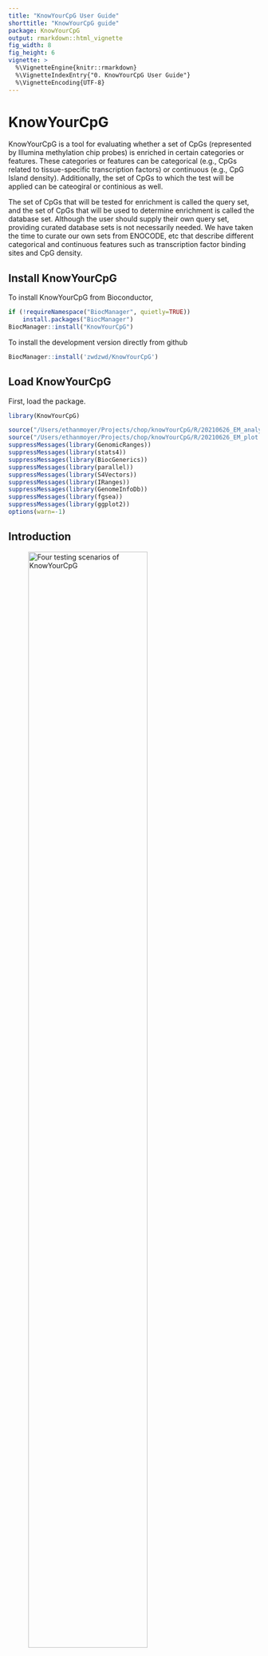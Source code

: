 ```yaml
---
title: "KnowYourCpG User Guide"
shorttitle: "KnowYourCpG guide"
package: KnowYourCpG
output: rmarkdown::html_vignette
fig_width: 8
fig_height: 6
vignette: >
  %\VignetteEngine{knitr::rmarkdown}
  %\VignetteIndexEntry{"0. KnowYourCpG User Guide"}
  %\VignetteEncoding{UTF-8}
---
```


# KnowYourCpG

KnowYourCpG is a tool for evaluating whether a set of CpGs (represented by Illumina methylation chip probes) is enriched in certain categories or features. These categories or features can be categorical (e.g., CpGs related to tissue-specific transcription factors) or continuous (e.g., CpG Island density). Additionally, the set of CpGs to which the test will be applied can be cateogiral or continious as well.

The set of CpGs that will be tested for enrichment is called the query set, and the set of CpGs that will be used to determine enrichment is called the database set. Although the user should supply their own query set, providing curated database sets is not necessarily needed. We have taken the time to curate our own sets from ENOCODE, etc that describe different categorical and continuous features such as transcription factor binding sites and CpG density. 

## Install KnowYourCpG

To install KnowYourCpG from Bioconductor,
```r
if (!requireNamespace("BiocManager", quietly=TRUE))
    install.packages("BiocManager")
BiocManager::install("KnowYourCpG")
```

To install the development version directly from github
```r
BiocManager::install('zwdzwd/KnowYourCpG')
```

## Load KnowYourCpG

First, load the package.

```r
library(KnowYourCpG)
```

``` r
source("/Users/ethanmoyer/Projects/chop/knowYourCpG/R/20210626_EM_analyze.R")
source("/Users/ethanmoyer/Projects/chop/knowYourCpG/R/20210626_EM_plot.R")
suppressMessages(library(GenomicRanges))
suppressMessages(library(stats4))
suppressMessages(library(BiocGenerics))
suppressMessages(library(parallel))
suppressMessages(library(S4Vectors))
suppressMessages(library(IRanges))
suppressMessages(library(GenomeInfoDb))
suppressMessages(library(fgsea))
suppressMessages(library(ggplot2))
options(warn=-1)
```

## Introduction 

![Four testing scenarios of KnowYourCpG](/Users/ethanmoyer/Projects/chop/knowYourCpG/images/20210627_kycpg_tests.png){width=75%}

KnowYourCpG has one main function: testEnrichmentAll. This function has one required argument: sigProbes, which is a vector containing the Illumina Probe IDs of interest. These probe IDs might, for example, be the results of an epigenome-wide association study.

KnowYourCpG includes several sets of test results in the object testResults. Each set contains Illumina Mouse Methylation probes from a tissue hypomethylation experiment. We choose one set:

```r
load(file="/Users/ethanmoyer/Projects/chop/knowYourCpG/data/testResults.rda")
```

```r
querySet = testResults[[1]]
print(head(querySet))
print(length(querySet))

# This end point is currently timing out. Too big of a file?
# options(timeout=1000)
databaseSets = readRDS(url("http://zhouserver.research.chop.edu/kyCG/20210601_MM285_TFBS_ENCODE.rds"))
print(length(databaseSets))

databaseSet = databaseSets["GSM915161"]
print(head(databaseSet[[1]]))
print(length(databaseSet[[1]]))
```

For the sake of proof of concept, let's create a couple continious probe sets.

``` r
databaseSetsCont = lapply(databaseSet, function(db) setNames(runif(length(db), 1, 100), db))
querySetCont = setNames(runif(length(querySet), 1, 100), querySet)
```

We know wish to assess whether this set of probes is enriched in any of the features. We do so by passing this probe set to testEnrichmentAll.

```r
## Case 1
results = list()

results[[1]] = testEnrichmentAll(querySet=querySetCont, databaseSets=databaseSetsCont, platform="MM285", verbose=T)

## Case 2
results[[2]] = testEnrichmentAll(querySet=querySetCont, databaseSets=databaseSet, platform="MM285", verbose=T)

## Case 3
results[[3]] = testEnrichmentAll(querySet=querySet, databaseSets=databaseSetsCont, platform="MM285", verbose=T)


## Case 4
results[[4]] = testEnrichmentAll(querySet=querySet, databaseSets=databaseSet, platform="MM285", verbose=T)

results = do.call(rbind, results)

print(results)
```

The output of each test contains three variables: the estimate, p-value, and type of test. The name of the database set is also recorded as well. By default, they are returned such that the p-value column is sorted. It should be noted that the estimate (or test statistic) is test dependent and comparison between p-values should be limited to within the same type of test. For instance, the test statistic for Fisher's exact test is log fold change, the test statistic for FGSEA is log fold change, and the test statistic for Spearman's test is . For simplicity, we report all of the test types in one Dataframe.

In the above four examples, the database sets were specified. In the aforementioned introduction, it was mentioned that this does not have to be the case as we load database sets when none have been provided. Currently our default database sets are transcription factor bining sites. 

```r
results = testEnrichmentAll(querySet=querySet, platform="MM285")
print(head(results))
```

Using these sample results, we can plot a volcano plot 

```r
plotVolcano(data=results, title="Transcription Factor Binding Site Enrichment")
```




